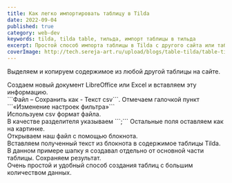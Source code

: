 ```yaml
---
title: Как легко импортировать таблицу в Tilda
date: 2022-09-04
published: true
category: web-dev
keywords: tilda, tilda table, тильда, импорт таблицы в тильда
excerpt: Простой способ импорта таблицы в Tilda с другого сайта или таблицы Excell.
coverImage: http://tech.sereja-art.ru/upload/blogs/table-tilda/table-tilda-preview.jpg
---
```


Выделяем и копируем содержимое из любой другой таблицы на сайте.
<Figcaption src="http://tech.sereja-art.ru/upload/blogs/table-tilda/table-tilda.png" alt="" />
Создаем новый документ LibreOffice или Excel и вставляем эту информацию.
<Figcaption src="http://tech.sereja-art.ru/upload/blogs/table-tilda/table-tilda-2.png" alt="" />
```Файл – Cохранить как - Текст csv```. Отмечаем галочкой пункт ```«Изменение настроек фильтра»```
<Figcaption src="http://tech.sereja-art.ru/upload/blogs/table-tilda/table-tilda-3.png" alt="" />
Используем csv формат файла.
<Figcaption src="http://tech.sereja-art.ru/upload/blogs/table-tilda/table-tilda-4.png" alt="" />
В качестве разделителя указываем ```;``` Остальные поля оставляем как на картинке.
<Figcaption src="http://tech.sereja-art.ru/upload/blogs/table-tilda/table-tilda-5.png" alt="" />
<Figcaption src="http://tech.sereja-art.ru/upload/blogs/table-tilda/table-tilda-6.png" alt="" />
Открываем наш файл с помощью блокнота.
<Figcaption src="http://tech.sereja-art.ru/upload/blogs/table-tilda/table-tilda-7.png" alt="" />
Вставляем полученный текст из блокнота в содержимое таблицы Tilda. В данном примере шапку я создавал отдельно от основной части таблицы. Сохраняем результат.
<Figcaption src="http://tech.sereja-art.ru/upload/blogs/table-tilda/table-tilda-8.png" alt="" />
<Figcaption src="http://tech.sereja-art.ru/upload/blogs/table-tilda/table-tilda-9.png" alt="" />
Очень простой и удобный способ создания таблиц с большим количеством данных.
